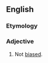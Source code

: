 ==English==

===Etymology===
{{prefix|en|non|biased}}

===Adjective===
{{en-adj|-}}

# Not [[biased]].